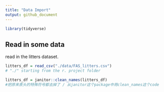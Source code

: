 ```yaml
---
title: "Data Import"
output: github_document
---
```


```r
library(tidyverse)
```

## Read in some data

read in the litters dataset.
```r
litters_df = read_csv("./data/FAS_litters.csv")
# "./" starting from the r. project folder 

litters_df = janitor::clean_names(litters_df)
#把原来表头的特殊符号都去掉了 / 从janitor这个package中用clean_names这个code

```



